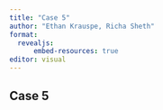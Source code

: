```yaml
---
title: "Case 5"
author: "Ethan Krauspe, Richa Sheth"
format: 
  revealjs:
      embed-resources: true
editor: visual
---
```


## Case 5

